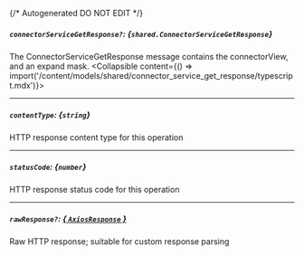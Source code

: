 {/* Autogenerated DO NOT EDIT  */}

##### `connectorServiceGetResponse?`: *{`shared.ConnectorServiceGetResponse`}*
The ConnectorServiceGetResponse message contains the connectorView, and an expand mask.
<Collapsible content={() => import('/content/models/shared/connector_service_get_response/typescript.mdx')}>
</Collapsible>

---
##### `contentType`: *{`string`}*
HTTP response content type for this operation

---
##### `statusCode`: *{`number`}*
HTTP response status code for this operation

---
##### `rawResponse?`: [*{ `AxiosResponse` }*](https://axios-http.com/docs/res_schema)
Raw HTTP response; suitable for custom response parsing

